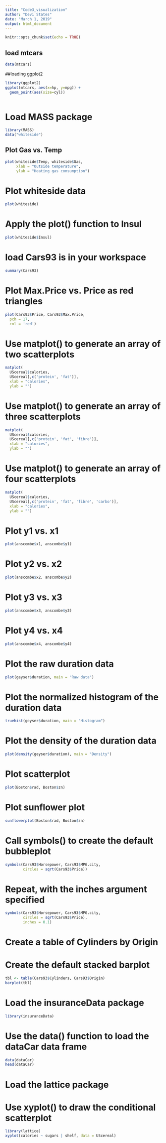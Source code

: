 ```yaml
---
title: "Code3_visualization"
author: "Devi States"
date: "March 1, 2019"
output: html_document
---
```


```r
knitr::opts_chunk$set(echo = TRUE)
```

## load mtcars

```r
data(mtcars)
```

##loading ggplot2
```r
library(ggplot2)
ggplot(mtcars, aes(x=hp, y=mpg)) +
  geom_point(aes(size=cyl))
  
```

# Load MASS package

```r
library(MASS)
data("whiteside")
```

## Plot Gas vs. Temp
```r

plot(whiteside$Temp, whiteside$Gas, 
     xlab = "Outside temperature", 
     ylab = "Heating gas consumption")
```

# Plot whiteside data
```r
plot(whiteside)
```
# Apply the plot() function to Insul
```r
plot(whiteside$Insul)
```

# load Cars93 is in your workspace

```r
summary(Cars93)
```

# Plot Max.Price vs. Price as red triangles

```r
plot(Cars93$Price, Cars93$Max.Price,
  pch = 17,
  col = 'red')
```

# Use matplot() to generate an array of two scatterplots

```r
matplot(
  UScereal$calories, 
  UScereal[,c('protein', 'fat')], 
  xlab = "calories",
  ylab = "")
```

# Use matplot() to generate an array of three scatterplots

```r
matplot(
  UScereal$calories, 
  UScereal[,c('protein', 'fat', 'fibre')], 
  xlab = "calories",
  ylab = "")
```

# Use matplot() to generate an array of four scatterplots

```r
matplot(
  UScereal$calories, 
  UScereal[,c('protein', 'fat', 'fibre', 'carbo')], 
  xlab = "calories",
  ylab = "")
```

# Plot y1 vs. x1 

```r
plot(anscombe$x1, anscombe$y1)
```
# Plot y2 vs. x2

```r
plot(anscombe$x2, anscombe$y2)
```

# Plot y3 vs. x3
```r
plot(anscombe$x3, anscombe$y3)
```

# Plot y4 vs. x4
```r
plot(anscombe$x4, anscombe$y4)  
```

# Plot the raw duration data

```r
plot(geyser$duration, main = "Raw data")

```

# Plot the normalized histogram of the duration data

```r
truehist(geyser$duration, main = "Histogram")
```

# Plot the density of the duration data

```r
plot(density(geyser$duration), main = "Density")
```

# Plot scatterplot

```r
plot(Boston$rad, Boston$zn)
```

# Plot sunflower plot
```r
sunflowerplot(Boston$rad, Boston$zn)
```
# Call symbols() to create the default bubbleplot

```r
symbols(Cars93$Horsepower, Cars93$MPG.city,
        circles = sqrt(Cars93$Price))
```

# Repeat, with the inches argument specified

```r
symbols(Cars93$Horsepower, Cars93$MPG.city,
        circles = sqrt(Cars93$Price),
        inches = 0.1)

```
# Create a table of Cylinders by Origin
# Create the default stacked barplot
```r
tbl <- table(Cars93$Cylinders, Cars93$Origin)
barplot(tbl)

```
# Load the insuranceData package

```r
library(insuranceData)
```

# Use the data() function to load the dataCar data frame
```r
data(dataCar)
head(dataCar)
```

# Load the lattice package
# Use xyplot() to draw the conditional scatterplot

```r
library(lattice)
xyplot(calories ~ sugars | shelf, data = UScereal)
```


